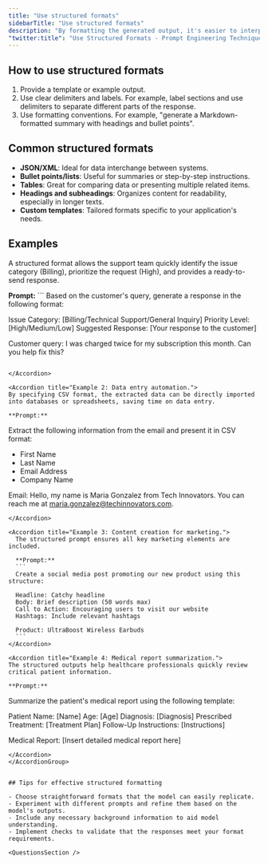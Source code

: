 ```yaml
---
title: "Use structured formats"
sidebarTitle: "Use structured formats"
description: "By formatting the generated output, it's easier to interpret and parse the information. This is especially useful for data extraction or wheres tandardized responses is needed."
"twitter:title": "Use Structured Formats - Prompt Engineering Techniques"
---
```



## How to use structured formats

1. Provide a template or example output.
2. Use clear delimiters and labels. For example, label sections and use delimiters to separate different parts of the response.
3. Use formatting conventions. For example, "generate a Markdown-formatted summary with headings and bullet points".


## Common structured formats

- **JSON/XML**: Ideal for data interchange between systems.
- **Bullet points/lists**: Useful for summaries or step-by-step instructions.
- **Tables**: Great for comparing data or presenting multiple related items.
- **Headings and subheadings**: Organizes content for readability, especially in longer texts.
- **Custom templates**: Tailored formats specific to your application's needs.


## Examples

<AccordionGroup>
  <Accordion title="Example 1: Customer support chatbot.">
  A structured format allows the support team quickly identify the issue category (Billing), prioritize the request (High), and provides a ready-to-send response.

  **Prompt:**
    ```
  Based on the customer's query, generate a response in the following format:

  Issue Category: [Billing/Technical Support/General Inquiry]
  Priority Level: [High/Medium/Low]
  Suggested Response: [Your response to the customer]

  Customer query: I was charged twice for my subscription this month. Can you help fix this?
  ```

  </Accordion>

  <Accordion title="Example 2: Data entry automation.">
  By specifying CSV format, the extracted data can be directly imported into databases or spreadsheets, saving time on data entry.

  **Prompt:**
  ```
  Extract the following information from the email and present it in CSV format:

  - First Name
  - Last Name
  - Email Address
  - Company Name

  Email: Hello, my name is Maria Gonzalez from Tech Innovators. You can reach me at maria.gonzalez@techinnovators.com.
  ```
  </Accordion>

  <Accordion title="Example 3: Content creation for marketing.">
    The structured prompt ensures all key marketing elements are included.

    **Prompt:**
    ```
    Create a social media post promoting our new product using this structure:

    Headline: Catchy headline
    Body: Brief description (50 words max)
    Call to Action: Encouraging users to visit our website
    Hashtags: Include relevant hashtags

    Product: UltraBoost Wireless Earbuds
    ```
  </Accordion>

  <Accordion title="Example 4: Medical report summarization.">
  The structured outputs help healthcare professionals quickly review critical patient information.

  **Prompt:**

  ```
  Summarize the patient's medical report using the following template:

  Patient Name: [Name]
  Age: [Age]
  Diagnosis: [Diagnosis]
  Prescribed Treatment: [Treatment Plan]
  Follow-Up Instructions: [Instructions]

  Medical Report: [Insert detailed medical report here]
  ```
  </Accordion>
</AccordionGroup>


## Tips for effective structured formatting

- Choose straightforward formats that the model can easily replicate.
- Experiment with different prompts and refine them based on the model's outputs.
- Include any necessary background information to aid model understanding.
- Implement checks to validate that the responses meet your format requirements.

<QuestionsSection />
